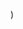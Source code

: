 
  <YouTubeLayout
    courseName="Scary Maze"
    lessonName="If touching black, load level 1"
    path={useRouter().pathname}
    showPrev
    showNext
    videoId="k3SmisEvdIU"
  />
)
